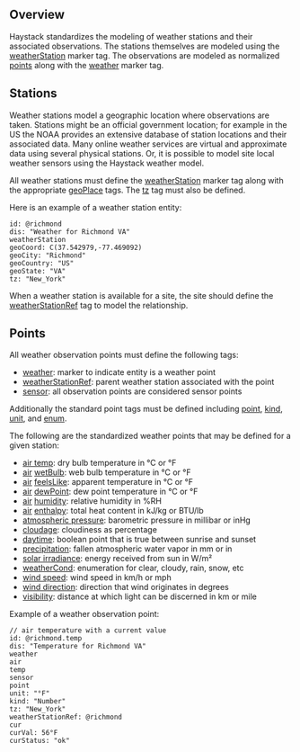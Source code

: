 ## <a name="overview"></a>Overview

Haystack standardizes the modeling of weather stations and their associated observations.  The stations themselves are modeled using the [weatherStation](weatherStation) marker tag.  The observations are modeled as normalized [points](Points) along with the [weather](weather) marker tag.

## <a name="stations"></a>Stations

Weather stations model a geographic location where observations are taken.  Stations might be an official government location; for example in the US the NOAA provides an extensive database of station locations and their associated data.  Many online weather services are virtual and approximate data using several physical stations.  Or, it is possible to model site local weather sensors using the Haystack weather model.

All weather stations must define the [weatherStation](weatherStation) marker tag along with the appropriate [geoPlace](geoPlace) tags.  The [tz](tz) tag must also be defined.

Here is an example of a weather station entity:

    id: @richmond
    dis: "Weather for Richmond VA"
    weatherStation
    geoCoord: C(37.542979,-77.469092)
    geoCity: "Richmond"
    geoCountry: "US"
    geoState: "VA"
    tz: "New_York"

When a weather station is available for a site, the site should define the [weatherStationRef](weatherStationRef) tag to model the relationship.

## <a name="points"></a>Points

All weather observation points must define the following tags:

* [weather](weather): marker to indicate entity is a weather point
* [weatherStationRef](weatherStationRef): parent weather station associated with the point
* [sensor](sensor): all observation points are considered sensor points


Additionally the standard point tags must be defined including [point](point), [kind](kind), [unit](unit), and [enum](enum).

The following are the standardized weather points that may be defined for a given station:

* [air temp](air-temp): dry bulb temperature in °C or °F
* [air](air) [wetBulb](wetBulb): web bulb temperature in °C or °F
* [air](air) [feelsLike](feelsLike): apparent temperature in °C or °F
* [air](air) [dewPoint](dewPoint): dew point temperature in °C or °F
* [air](air) [humidity](humidity): relative humidity in %RH
* [air](air) [enthalpy](enthalpy): total heat content in kJ/kg or BTU/lb
* [atmospheric pressure](atmospheric-pressure): barometric pressure in millibar or inHg
* [cloudage](cloudage): cloudiness as percentage
* [daytime](daytime): boolean point that is true between sunrise and sunset
* [precipitation](precipitation): fallen atmospheric water vapor in mm or in
* [solar irradiance](solar-irradiance): energy received from sun in W/m²
* [weatherCond](weatherCond): enumeration for clear, cloudy, rain, snow, etc
* [wind speed](wind-speed): wind speed in km/h or mph
* [wind direction](wind-direction): direction that wind originates in degrees
* [visibility](visibility): distance at which light can be discerned in km or mile


Example of a weather observation point:

    // air temperature with a current value
    id: @richmond.temp
    dis: "Temperature for Richmond VA"
    weather
    air
    temp
    sensor
    point
    unit: "°F"
    kind: "Number"
    tz: "New_York"
    weatherStationRef: @richmond
    cur
    curVal: 56°F
    curStatus: "ok"

